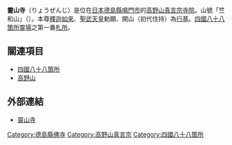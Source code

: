 {{日本寺院
| name = 靈山寺
| img = File:Gate of Ryozenji Temple in Naruto, Tokushima.jpg
| img_capt = 山門
| image_width = 260
| nihongo = 霊山寺
| hiragana = りょうぜんじ
| romaji = Ryōzen-ji
| location = [[德島縣|德島縣]][[鳴門市|鳴門市]]大麻町板東塚鼻126番地
| sangou = 竺和山
| section = [[高野山真言宗|高野山真言宗]]
| god = [[釋迦如來|釋迦如來]]
| found_year = 	傳・[[天平_(聖武天皇)|天平]]年間（729年 - 749年）
| founder = 傳・[[行基|行基]]（開山）、[[聖武天皇|聖武天皇]]（勅願）
| official_name = 竺和山 一乘院 靈山寺
| alias = 
| struct = 
| title = [[四國八十八箇所|四國八十八箇所]]1番
| cultural_collection = 
}}
'''靈山寺'''（りょうぜんじ）是位在[[日本|日本]][[德島縣|德島縣]][[鳴門市|鳴門市]]的[[高野山真言宗|高野山真言宗]][[寺院|寺院]]。山號「竺和山」（{{lang|ja|じくわさん}}）。本尊[[釋迦如來|釋迦如來]]、[[聖武天皇|聖武天皇]]勅願、開山（初代住持）為[[行基|行基]]。[[四國八十八箇所|四國八十八箇所]][[靈場|靈場]]之第一番[[札所|札所]]。

== 關連項目 ==
* [[四國八十八箇所|四國八十八箇所]]
* [[高野山|高野山]]

== 外部連結 ==
{{Commonscat|Ryōzen-ji (Naruto)}}
* [https://web.archive.org/web/20110715221329/http://www.88shikokuhenro.jp/tokushima/01ryozenji/index.html 靈山寺]

{{四國八十八箇所}}
{{DEFAULTSORT:Ryozenji}}
[[Category:德島縣佛寺|Category:德島縣佛寺]]
[[Category:高野山真言宗|Category:高野山真言宗]]
[[Category:四國八十八箇所|Category:四國八十八箇所]]